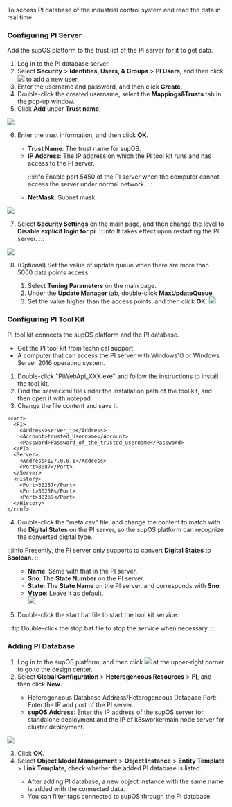 To access PI database of the industrial control system and read the data in real time.

### Configuring PI Server

Add the supOS platform to the trust list of the PI server for it to get data.
1. Log in to the PI database server.
2. Select <strong>Security</strong> > <b>Identities, Users, & Groups</b> > <strong>PI Users</strong>, and then click <img src="https://wordpressfreezonex.oss-accelerate.aliyuncs.com/platform/60.png"/> to add a new user.
3. Enter the username and password, and then click <strong>Create</strong>.
4. Double-click the created username, select the <strong>Mappings&Trusts</strong> tab in the pop-up window.
5. Click <strong>Add</strong> under <strong>Trust name</strong>, 

<img src="https://wordpressfreezonex.oss-accelerate.aliyuncs.com/platform/61.png"/>

6. Enter the trust information, and then click <strong>OK</strong>.

<ul>
<ul>
<li>
<strong>Trust Name</strong>: The trust name for supOS.
</li>
<li>
<strong>IP Address</strong>: The IP address on which the PI tool kit runs and has access to the PI server.

:::info
Enable port 5450 of the PI server when the computer cannot access the server under normal network.
:::

</li>
<li><strong>NetMask</strong>: Subnet mask.
</li>
</ul>
</ul>

<img src="https://wordpressfreezonex.oss-accelerate.aliyuncs.com/platform/62.png"/>

7. Select <strong>Security Settings</strong> on the main page, and then change the level to **Disable explicit login for pi**.
:::info
It takes effect upon restarting the PI server.
:::

<img src="https://wordpressfreezonex.oss-accelerate.aliyuncs.com/platform/63.png"/>

8. (Optional) Set the value of update queue when there are more than 5000 data points access.

<ol>
<ol>
<li>Select <strong>Tuning Parameters</strong> on the main page.</li>
<li>Under the <strong>Update Manager</strong> tab, double-click <strong>MaxUpdateQueue</strong>.</li>
<li>Set the value higher than the access points, and then click <strong>OK</strong>.

<img src="https://wordpressfreezonex.oss-accelerate.aliyuncs.com/platform/64.png"/>

</li>
</ol>
</ol>

### Configuring PI Tool Kit

PI tool kit connects the supOS platform and the PI database.
- Get the PI tool kit from technical support.
- A computer that can access the PI server with Windows10 or Windows Server 2016 operating system.

1. Double-click "PiWebApi_XXX.exe" and follow the instructions to install the tool kit.
2. Find the server.xml file under the installation path of the tool kit, and then open it with notepad.
3. Change the file content and save it.
```
<conf>
  <PI>
    <Address>server_ip</Address>
    <Account>trusted_Username</Account>
    <Password>Password_of_the_trusted_username</Password>
  </PI>
  <Server>
    <Address>127.0.0.1</Address>
    <Port>8087</Port>
  </Server>
  <History>
    <Port>30257</Port>
    <Port>30258</Port>
    <Port>30259</Port>
  </History>
</conf>
```
4. Double-click the "meta.csv" file, and change the content to match with the <strong>Digital States</strong> on the PI server, so the supOS platform can recognize the converted
digital type.

:::info
Presently, the PI server only supports to convert <strong>Digital States</strong> to <strong>Boolean</strong>.
:::

<ul>
<ul>
<li><strong>Name</strong>: Same with that in the PI server.</li>
<li><strong>Sno</strong>: The <strong>State Number</strong> on the PI server.</li>
<li><strong>State</strong>: The <strong>State Name</strong> on the PI server, and corresponds with <strong>Sno</strong>.</li>
<li><strong>Vtype</strong>: Leave it as default.<br/>

<img src="https://wordpressfreezonex.oss-accelerate.aliyuncs.com/platform/66.png"/>

</li>
</ul>
</ul>



5. Double-click the start.bat file to start the tool kit service.

:::tip
Double-click the stop.bat file to stop the service when
necessary.
:::

### Adding PI Database

1. Log in to the supOS platform, and then click  <img src="https://wordpressfreezonex.oss-accelerate.aliyuncs.com/platform/7.png"/> at the upper-right corner to go to the design center.
2. Select <strong>Global Configuration</strong> > <strong>Heterogeneous Resources</strong> > <strong>PI</strong>, and then click <strong>New</strong>.

<ul>
<ul>
<li>Heterogeneous Database Address/Heterogeneous Database Port: Enter the IP and port of the PI server.</li>
<li><strong>supOS Address</strong>: Enter the IP address of the supOS server for standalone deployment and the IP of k8sworkermain node server for
cluster deployment.</li>
</ul>
</ul>

<img width={350} src="https://wordpressfreezonex.oss-accelerate.aliyuncs.com/platform/65.png"/>

3. Click <strong>OK</strong>.
4. Select <strong>Object Model Management</strong> > <strong>Object Instance</strong> > <strong>Entity Template</strong> > <strong>Link Template</strong>, check whether the added PI database is listed.

<ul>
<ul>
<li>After adding PI database, a new object instance with the same name is added with the connected data.</li>
<li>You can filter tags connected to supOS through the PI database.</li>
</ul>
</ul>
